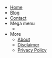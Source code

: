 - [Home](/)
- [Blog](/blog)
- [Contact](/contact)
- Mega menu 
  - <Block src="megamenu" /> 
- More 
  - [About](/about)
  - [Disclaimer](/disclaimer) 
  - [Privacy Policy](/privacy-policy)   
